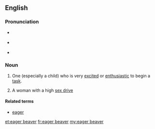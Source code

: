 {{was wotd|2009|January|26}}
==English==

===Pronunciation===
* {{a|UK}} {{IPA|/ˌiː.ɡə ˈbiː.və/}}
* {{a|US}} {{IPA|/ˌi.ɡɚ ˈbi.vɚ/}}
* {{audio|en-us-eager beaver.ogg|Audio (US)}}

===Noun===
{{en-noun|sg=[[eager]] [[beaver]]}}

# {{idiomatic|colloquial}} One (especially a child) who is very [[excited]] or [[enthusiastic]] to begin a [[task]].
# {{idiomatic|humorous}} A woman with a high [[sex drive]]

====Related terms====
* [[eager]]

[[et:eager beaver]]
[[fr:eager beaver]]
[[my:eager beaver]]